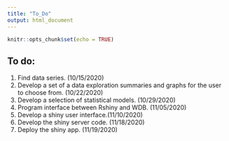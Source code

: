 ```yaml
---
title: "To_Do"
output: html_document
---
```


```r
knitr::opts_chunk$set(echo = TRUE)
```


## To do:

1. Find data series. (10/15/2020)
2. Develop a set of a data exploration summaries and graphs for the user to choose from. (10/22/2020)
3. Develop a selection of statistical models. (10/29/2020)
4. Program interface between Rshiny and WDB. (11/05/2020)
5. Develop a shiny user interface.(11/10/2020)
6. Develop the shiny server code. (11/18/2020)
7. Deploy the shiny app. (11/19/2020)

